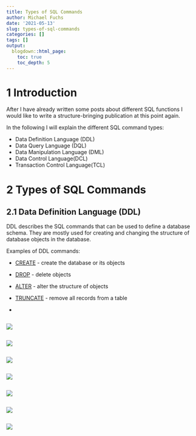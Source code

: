 ```yaml
---
title: Types of SQL Commands
author: Michael Fuchs
date: '2021-05-13'
slug: types-of-sql-commands
categories: []
tags: []
output:
  blogdown::html_page:
    toc: true
    toc_depth: 5
---
```




# 1 Introduction

After I have already written some posts about different SQL functions I would like to write a structure-bringing publication at this point again. 

In the following I will explain the different SQL command types:

+ Data Definition Language (DDL)
+ Data Query Language (DQL) 
+ Data Manipulation Language (DML)
+ Data Control Language(DCL)
+ Transaction Control Language(TCL)


# 2 Types of SQL Commands


## 2.1 Data Definition Language (DDL)

DDL describes the SQL commands that can be used to define a database schema. They are mostly used for creating and changing the structure of database objects in the database. 

Examples of DDL commands:

+ [CREATE](https://michael-fuchs-sql.netlify.app/2021/03/07/create-a-database/#create-a-new-table) - create the database or its objects
+ [DROP](https://michael-fuchs-sql.netlify.app/2021/03/07/create-a-database/#delete-the-whole-table) - delete objects 
+ [ALTER](https://michael-fuchs-sql.netlify.app/2021/03/10/create-a-1-1-relationship/#connecting-the-two-tables) - alter the structure of objects
+ [TRUNCATE](https://michael-fuchs-sql.netlify.app/2021/03/07/create-a-database/#delete-the-entire-content) - remove all records from a table




+ []()








```r

```

![](/post/2021-05-13-types-of-sql-commands_files/p21p.png)



```r

```

![](/post/2021-05-13-types-of-sql-commands_files/p21p.png)




```r

```

![](/post/2021-05-13-types-of-sql-commands_files/p21p.png)




```r

```

![](/post/2021-05-13-types-of-sql-commands_files/p21p.png)




```r

```

![](/post/2021-05-13-types-of-sql-commands_files/p21p.png)




```r

```

![](/post/2021-05-13-types-of-sql-commands_files/p21p.png)












```r

```

![](/post/2021-05-13-types-of-sql-commands_files/p21p.png)
























